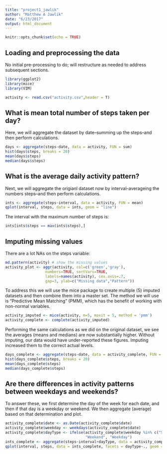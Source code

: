 ```yaml
---
title: "project1_jawlik"
author: "Matthew A Jawlik"
date: "6/23/2017"
output: html_document
---
```


```r
knitr::opts_chunk$set(echo = TRUE)
```



## Loading and preprocessing the data

No initial pre-processing to do; will restructure as needed to address subsequent sections.

```r
library(ggplot2)
library(mice)
library(VIM)

activity <- read.csv("activity.csv",header = T)
```



## What is mean total number of steps taken per day?

Here, we will aggregate the dataset by date--summing up the steps--and then perform calculations.

```r
days <- aggregate(steps~date, data = activity, FUN = sum)
hist(days$steps, breaks = 20)
mean(days$steps)
median(days$steps)
```



## What is the average daily activity pattern?

Next, we will aggregate the origianl dataset now by interval--averageing the numbers steps--and then perform calculations.

```r
ints <- aggregate(steps~interval, data = activity, FUN = mean)
qplot(interval, steps, data = ints, geom = "line")
```


The interval with the maximum number of steps is:
```r
ints[ints$steps == max(ints$steps),]
```



## Imputing missing values

There are a lot NAs on the steps variable:

```r
md.pattern(activity) # show the missing values
activity_plot <- aggr(activity, col=c('green','gray'),
                  numbers=TRUE, sortVars=TRUE,
                  labels=names(activity), cex.axis=.7,
                  gap=3, ylab=c("Missing data","Pattern"))
```


To address this we will use the mice package to create multiple (5) imputed datasets and then combine them into a master set.  The method we will use is "Predictive Mean Matching" (PMM), which has the benefit of working with non-normal variables.

```r
activity_imputed <- mice(activity, m=5, maxit = 5, method = 'pmm')
activity_complete <- complete(activity_imputed)
```


Performing the same calculations as we did on the original dataset, we see the averages (means and medians) are now substantially higher.  Without imputing, our data would have under-reported these figures.  Imputing increased them to the correct actual levels.

```r
days_complete <- aggregate(steps~date, data = activity_complete, FUN = sum)
hist(days_complete$steps, breaks = 20)
mean(days_complete$steps)
median(days_complete$steps)
```



## Are there differences in activity patterns between weekdays and weekends?

To answer these, we first determine the day of the week for each date, and then if that day is a weekday or weekend.  We then aggregate (average) based on that determination and plot.

```r

activity_complete$date <- as.Date(activity_complete$date)
activity_complete$weekday <- weekdays(activity_complete$date)
activity_complete$dayType <- ifelse(activity_complete$weekday %in% c("Saturday", "Sunday"),
                                    "Weekend", "Weekday")
ints_complete <- aggregate(steps~interval+dayType, data = activity_complete, FUN = mean)
qplot(interval, steps, data = ints_complete, facets = dayType~., geom = "line")
```





